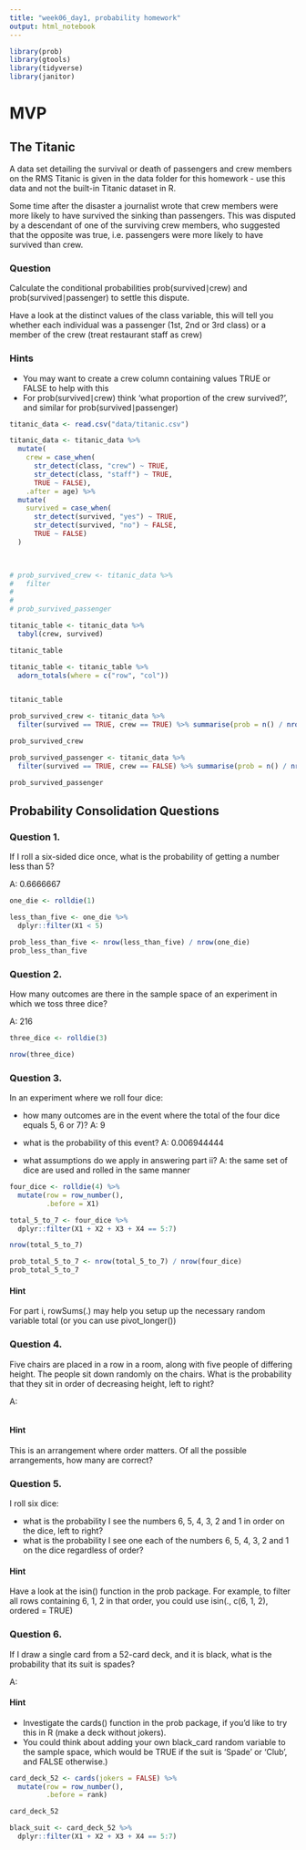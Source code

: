 ```yaml
---
title: "week06_day1, probability homework"
output: html_notebook
---
```


```r
library(prob)
library(gtools)
library(tidyverse)
library(janitor)
```


# MVP

## The Titanic 

A data set detailing the survival or death of passengers and crew members on the RMS Titanic is given in the data folder for this homework - use this data and not the built-in Titanic dataset in R.

Some time after the disaster a journalist wrote that crew members were more likely to have survived the sinking than passengers. This was disputed by a descendant of one of the surviving crew members, who suggested that the opposite was true, i.e. passengers were more likely to have survived than crew.

### Question

Calculate the conditional probabilities prob(survived∣crew) and prob(survived∣passenger) to settle this dispute.

Have a look at the distinct values of the class variable, this will tell you whether each individual was a passenger (1st, 2nd or 3rd class) or a member of the crew (treat restaurant staff as crew)

### Hints
* You may want to create a crew column containing values TRUE or FALSE to help with this
* For prob(survived∣crew) think ‘what proportion of the crew survived?’, and similar for prob(survived∣passenger)

```r
titanic_data <- read.csv("data/titanic.csv")

titanic_data <- titanic_data %>%
  mutate(
    crew = case_when(
      str_detect(class, "crew") ~ TRUE,
      str_detect(class, "staff") ~ TRUE,
      TRUE ~ FALSE),
    .after = age) %>% 
  mutate(
    survived = case_when(
      str_detect(survived, "yes") ~ TRUE,
      str_detect(survived, "no") ~ FALSE,
      TRUE ~ FALSE)
  )

  

# prob_survived_crew <- titanic_data %>% 
#   filter
# 
# 
# prob_survived_passenger
```

```r
titanic_table <- titanic_data %>% 
  tabyl(crew, survived)

titanic_table
```
```r
titanic_table <- titanic_table %>% 
  adorn_totals(where = c("row", "col"))


titanic_table
```

```r
prob_survived_crew <- titanic_data %>% 
  filter(survived == TRUE, crew == TRUE) %>% summarise(prob = n() / nrow(titanic_data))

prob_survived_crew
```

```r
prob_survived_passenger <- titanic_data %>% 
  filter(survived == TRUE, crew == FALSE) %>% summarise(prob = n() / nrow(titanic_data))

prob_survived_passenger
```


## Probability Consolidation Questions

### Question 1.
If I roll a six-sided dice once, what is the probability of getting a number less than 5?

A: 0.6666667

```r
one_die <- rolldie(1)

less_than_five <- one_die %>% 
  dplyr::filter(X1 < 5)

prob_less_than_five <- nrow(less_than_five) / nrow(one_die)
prob_less_than_five
```

### Question 2.
How many outcomes are there in the sample space of an experiment in which we toss three dice?

A: 216
```r
three_dice <- rolldie(3)

nrow(three_dice)
```


### Question 3.
In an experiment where we roll four dice:

* how many outcomes are in the event where the total of the four dice equals 5, 6 or 7)?
A: 9

* what is the probability of this event?
A: 0.006944444

* what assumptions do we apply in answering part ii?
A: the same set of dice are used and rolled in the same manner

```r
four_dice <- rolldie(4) %>% 
  mutate(row = row_number(),
         .before = X1)

total_5_to_7 <- four_dice %>% 
  dplyr::filter(X1 + X2 + X3 + X4 == 5:7)

nrow(total_5_to_7)

prob_total_5_to_7 <- nrow(total_5_to_7) / nrow(four_dice)
prob_total_5_to_7
```


#### Hint
For part i, rowSums(.) may help you setup up the necessary random variable total (or you can use pivot_longer())


### Question 4.
Five chairs are placed in a row in a room, along with five people of differing height. The people sit down randomly on the chairs. What is the probability that they sit in order of decreasing height, left to right?

A:

```r

```


#### Hint
This is an arrangement where order matters. Of all the possible arrangements, how many are correct?


### Question 5.
I roll six dice:

* what is the probability I see the numbers 6, 5, 4, 3, 2 and 1 in order on the dice, left to right?
* what is the probability I see one each of the numbers 6, 5, 4, 3, 2 and 1 on the dice regardless of order?

#### Hint
Have a look at the isin() function in the prob package. For example, to filter all rows containing 6, 1, 2 in that order, you could use isin(., c(6, 1, 2), ordered = TRUE)



### Question 6.
If I draw a single card from a 52-card deck, and it is black, what is the probability that its suit is spades?

A:

#### Hint
* Investigate the cards() function in the prob package, if you’d like to try this in R (make a deck without jokers).
* You could think about adding your own black_card random variable to the sample space, which would be TRUE if the suit is ‘Spade’ or ‘Club’, and FALSE otherwise.)

```r
card_deck_52 <- cards(jokers = FALSE) %>% 
  mutate(row = row_number(),
         .before = rank)

card_deck_52

black_suit <- card_deck_52 %>% 
  dplyr::filter(X1 + X2 + X3 + X4 == 5:7)
```


